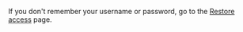 If you don't remember your username or password, go to the [Restore access](https://passport.yandex.com/passport?mode=restore) page.